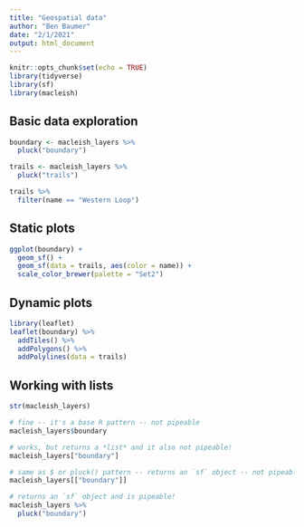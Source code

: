 ```yaml
---
title: "Geospatial data"
author: "Ben Baumer"
date: "2/1/2021"
output: html_document
---
```


```r
knitr::opts_chunk$set(echo = TRUE)
library(tidyverse)
library(sf)
library(macleish)
```

## Basic data exploration

```r
boundary <- macleish_layers %>%
  pluck("boundary")

trails <- macleish_layers %>%
  pluck("trails")

trails %>%
  filter(name == "Western Loop")
```

## Static plots

```r
ggplot(boundary) +
  geom_sf() + 
  geom_sf(data = trails, aes(color = name)) +
  scale_color_brewer(palette = "Set2")
```

## Dynamic plots

```r
library(leaflet)
leaflet(boundary) %>%
  addTiles() %>%
  addPolygons() %>%
  addPolylines(data = trails)
```

## Working with lists

```r
str(macleish_layers)

# fine -- it's a base R pattern -- not pipeable
macleish_layers$boundary

# works, but returns a *list* and it also not pipeable!
macleish_layers["boundary"]

# same as $ or pluck() pattern -- returns an `sf` object -- not pipeable
macleish_layers[["boundary"]]

# returns an `sf` object and is pipeable!
macleish_layers %>%
  pluck("boundary")
```

